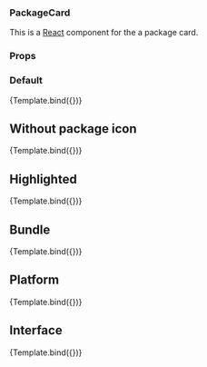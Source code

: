 

<Meta title="PackageCard" component={PackageCard} />


### PackageCard

This is a [React](https://reactjs.org/) component for the a package card.

### Props

<ArgsTable of={PackageCard} />

### Default

<Canvas>
  <Story
    name="Default"
    args={{
      item: {
        package: {
          description:
            "Lorem ipsum dolor sit amet. Lorem ipsum dolor sit amet.",
          display_name: "GNU Image Manipulation Program",
          icon_url:
            "https://dashboard.snapcraft.io/site_media/appmedia/2017/07/gimp.png",
          name: "gimp",
          platforms: ["kubernetes"],
          type: "snap",
        },
        publisher: {
          display_name: "John Doe",
          name: "johndoe",
          validation: "verified",
        },
        categories: [
          {
            display_name: "Big data",
            name: "bigdata",
          },
          {
            display_name: "Containers",
            name: "containers",
          },
          {
            display_name: "Networking",
            name: "networking",
          },
        ],
      },
    }}
  >
    {Template.bind({})}
  </Story>
</Canvas>

## Without package icon

<Canvas>
  <Story
    name="Without package icon"
    args={{
      item: {
        package: {
          description:
            "Lorem ipsum dolor sit amet. Lorem ipsum dolor sit amet.",
          display_name: "GNU Image Manipulation Program",
          name: "gimp",
          platforms: ["kubernetes"],
          type: "snap",
        },
        publisher: {
          display_name: "John Doe",
          name: "johndoe",
          validation: "verified",
        },
        categories: [
          {
            display_name: "Big data",
            name: "bigdata",
          },
          {
            display_name: "Containers",
            name: "containers",
          },
          {
            display_name: "Networking",
            name: "networking",
          },
        ],
      },
    }}
  >
    {Template.bind({})}
  </Story>
</Canvas>

## Highlighted

<Canvas>
  <Story
    name="Highlighted"
    args={{
      highlighted: true,
      item: {
        package: {
          description:
            "Lorem ipsum dolor sit amet. Lorem ipsum dolor sit amet.",
          display_name: "GNU Image Manipulation Program",
          name: "gimp",
          platforms: ["kubernetes"],
          type: "snap",
        },
        publisher: {
          display_name: "John Doe",
          name: "johndoe",
          validation: "verified",
        },
        categories: [
          {
            display_name: "Big data",
            name: "bigdata",
          },
          {
            display_name: "Containers",
            name: "containers",
          },
          {
            display_name: "Networking",
            name: "networking",
          },
        ],
      },
    }}
  >
    {Template.bind({})}
  </Story>
</Canvas>

## Bundle

<Canvas>
  <Story
    name="Bundle"
    args={{
      item: {
        package: {
          description:
            "Lorem ipsum dolor sit amet. Lorem ipsum dolor sit amet.",
          display_name: "GNU Image Manipulation Program",
          name: "gimp",
          type: "bundle",
          charms: [
            { name: "hello-kubecon", display_name: "Hello, Kubecon!" },
            {
              name: "nginx-ingress-integrator",
              display_name: "Nginx Ingress Integrator",
            },
            { name: "mongodb-k8s", display_name: "Charmed MongoDB" },
            { name: "elasticsearch-k8s", display_name: "Elasticsearch" },
            { name: "graylog-k8s", display_name: "Graylog" },
            { name: "prometheus-k8s", display_name: "Prometheus" },
            { name: "alertmanager-k8s", display_name: "Alertmanager" },
            { name: "grafana-k8s", display_name: "Grafana" },
            { name: "postgresql-k8s", display_name: "PostgreSQL" },
            { name: "mattermost-k8s", display_name: "Mattermost" },
          ],
        },
        publisher: {
          display_name: "John Doe",
          name: "johndoe",
          validation: "verified",
        },
        categories: [
          {
            display_name: "Big data",
            name: "bigdata",
          },
          {
            display_name: "Containers",
            name: "containers",
          },
          {
            display_name: "Networking",
            name: "networking",
          },
        ],
      },
    }}
  >
    {Template.bind({})}
  </Story>
</Canvas>

## Platform

<Canvas>
  <Story
    name="Platform"
    args={{
      item: {
        package: {
          description:
            "Lorem ipsum dolor sit amet. Lorem ipsum dolor sit amet.",
          display_name: "GNU Image Manipulation Program",
          name: "gimp",
          platforms: ["kubernetes"],
          type: "charm",
        },
        publisher: {
          display_name: "John Doe",
          name: "johndoe",
          validation: "verified",
        },
        categories: [
          {
            display_name: "Big data",
            name: "bigdata",
          },
          {
            display_name: "Containers",
            name: "containers",
          },
          {
            display_name: "Networking",
            name: "networking",
          },
        ],
      },
    }}
  >
    {Template.bind({})}
  </Story>
</Canvas>

## Interface

<Canvas>
  <Story
    name="Interface"
    args={{
      item: {
        package: {
          description:
            "Lorem ipsum dolor sit amet. Lorem ipsum dolor sit amet.",
          display_name: "GNU Image Manipulation Program",
          name: "gimp",
          type: "interface",
          icon_url:
            "https://dashboard.snapcraft.io/site_media/appmedia/2017/07/gimp.png",
        },
        publisher: {
          display_name: "John Doe",
          name: "johndoe",
          validation: "verified",
        },
        categories: [
          {
            display_name: "Big data",
            name: "bigdata",
          },
          {
            display_name: "Containers",
            name: "containers",
          },
          {
            display_name: "Networking",
            name: "networking",
          },
        ],
      },
    }}
  >
    {Template.bind({})}
  </Story>
</Canvas>
